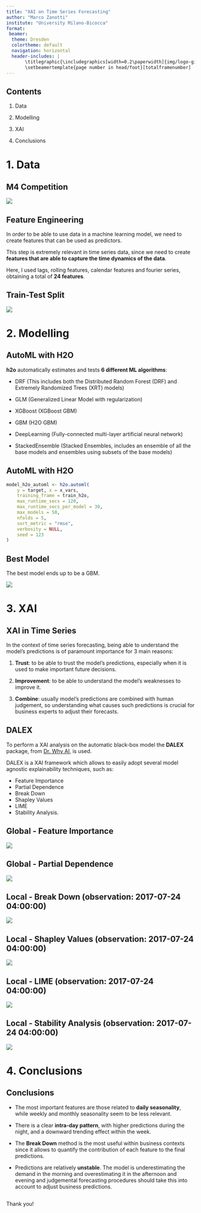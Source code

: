 ```yaml
---
title: "XAI on Time Series Forecasting"
author: "Marco Zanotti"
institute: "University Milano-Bicocca"
format: 
 beamer:
  theme: Dresden
  colortheme: default
  navigation: horizontal
  header-includes: |
       \titlegraphic{\includegraphics[width=0.2\paperwidth]{img/logo-giallo.png}}
       \setbeamertemplate{page number in head/foot}[totalframenumber]
---
```



## Contents

1. Data

2. Modelling

3. XAI

4. Conclusions



# 1. Data

## M4 Competition

![](img/ts.png){align=center}


## Feature Engineering

In order to be able to use data in a machine learning model, we need to 
create features that can be used as predictors.  

This step is extremely relevant in time series data, since we need to create 
**features that are able to capture the time dynamics of the data**. 

Here, I used lags, rolling features, calendar features and fourier series, 
obtaining a total of **24 features**.  


## Train-Test Split

![](img/ts_split.png){align=center}



# 2. Modelling

## AutoML with H2O

**h2o** automatically estimates and tests **6 different ML algorithms**:  

- DRF (This includes both the Distributed Random Forest (DRF) and
Extremely Randomized Trees (XRT) models)  

- GLM (Generalized Linear Model with regularization)  

- XGBoost (XGBoost GBM)  

- GBM (H2O GBM)  

- DeepLearning (Fully-connected multi-layer artificial neural network)  

- StackedEnsemble (Stacked Ensembles, includes an ensemble of all the
base models and ensembles using subsets of the base models)  


## AutoML with H2O

```r
model_h2o_automl <- h2o.automl(
	y = target, x = x_vars,
	training_frame = train_h2o,
	max_runtime_secs = 120,
	max_runtime_secs_per_model = 30,
	max_models = 50,
	nfolds = 5,
	sort_metric = "rmse",
	verbosity = NULL,
	seed = 123
)
```


## Best Model

The best model ends up to be a GBM.  

![](img/ts_pred.png){align=center}



# 3. XAI

## XAI in Time Series

In the context of time series forecasting, being able to understand the model's
predictions is of paramount importance for 3 main reasons:  

1. **Trust**: to be able to trust the model's predictions, especially 
when it is used to make important future decisions.  

2. **Improvement**: to be able to understand the model's weaknesses to improve it.  

3. **Combine**: usually model's predictions are combined with human judgement, 
so understanding what causes such predictions is crucial for business experts to
adjust their forecasts.  


## DALEX

To perform a XAI analysis on the automatic black-box model the **DALEX** package, 
from [Dr. Why AI](https://dalex.drwhy.ai/), is used.  

DALEX is a XAI framework which allows to easily adopt several model agnostic 
explainability techniques, such as:   

- Feature Importance  
- Partial Dependence  
- Break Down  
- Shapley Values  
- LIME  
<!-- - Ceteris Paribus and   -->
- Stability Analysis.


## Global - Feature Importance

![](img/xai_global_featimp.png){align=center}  


## Global - Partial Dependence

![](img/xai_global_partdep.png){align=center}


## Local - Break Down (observation: 2017-07-24 04:00:00)

![](img/xai_local_breakdown_4h.png){align=center}


## Local - Shapley Values (observation: 2017-07-24 04:00:00)

![](img/xai_local_shap_4h.png){align=center}


## Local - LIME (observation: 2017-07-24 04:00:00)

![](img/xai_local_lime_4h.png){align=center}


<!-- ## Local - Ceteris Paribus (observation: 2017-07-24 04:00:00) -->

<!-- ![](img/xai_local_cetpar_4h.png){align=center} -->


## Local - Stability Analysis (observation: 2017-07-24 04:00:00)

![](img/xai_local_stab_4h.png){align=center}



# 4. Conclusions

## Conclusions

- The most important features are those related to **daily seasonality**, 
while weekly and monthly seasonality seem to be less relevant. 

- There is a clear **intra-day pattern**, with higher predictions during the night, 
and a downward trending effect within the week.  

- The **Break Down** method is the most useful within business contexts since it 
allows to quantify the contribution of each feature to the final predictions.  

- Predictions are relatively **unstable**. The model is underestimating the 
demand in the morning and overestimating it in the afternoon and evening and 
judgemental forecasting procedures should take this into account to adjust 
business predictions.  


##

\center Thank you! \center

\
